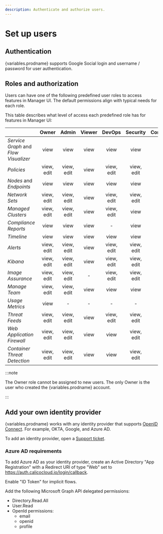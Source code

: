 ```yaml
---
description: Authenticate and authorize users.
---
```



# Set up users

## Authentication

{variables.prodname} supports Google Social login and username / password for user authentication.

## Roles and authorization

Users can have one of the following predefined user roles to access features in Manager UI.
The default permissions align with typical needs for each role.

This table describes what level of access each predefined role has for features in Manager UI:

|                                       |   Owner    |   Admin    | Viewer |   DevOps   |  Security  | Compliance | UsageMetrics | ImageAssuranceAdmin |
|---------------------------------------|:----------:|:----------:|:------:|:----------:|:----------:|:----------:|:------------:|:-------------------:|
| _Service Graph_ and _Flow Visualizer_ |    view    |    view    |  view  |    view    |    view    |     -      |      -       |          -          |
| _Policies_                            | view, edit | view, edit |  view  | view, edit | view, edit |    view    |      -       |          -          |
| _Nodes_ and _Endpoints_               |    view    |    view    |  view  |    view    |    view    |    view    |      -       |          -          |
| _Network Sets_                        | view, edit | view, edit |  view  | view, edit | view, edit |     -      |      -       |          -          |
| _Managed Clusters_                    | view, edit | view, edit |  view  | view, edit |    view    |     -      |      -       |          -          |
| _Compliance Reports_                  |    view    |    view    |  view  |     -      |    view    |    view    |      -       |          -          |
| _Timeline_                            |    view    |    view    |  view  |    view    |    view    |     -      |      -       |          -          |
| _Alerts_                              | view, edit | view, edit |  view  | view, edit | view, edit |     -      |      -       |          -          |
| _Kibana_                              | view, edit | view, edit |  view  | view, edit | view, edit |     -      |      -       |          -          |
| _Image Assurance_                     | view, edit | view, edit |   -    | view, edit | view, edit |     -      |      -       |     view, edit      |
| _Manage Team_                         | view, edit | view, edit |  view  |    view    |    view    |     -      |      -       |          -          |
| _Usage Metrics_                       |    view    |     -      |   -    |     -      |     -      |     -      |     view     |          -          |
| _Threat Feeds_                        | view, edit | view, edit |  view  | view, edit | view, edit |     -      |      -       |          -          |
| _Web Application Firewall_            | view, edit | view, edit |  view  |    view    | view, edit |     -      |      -       |          -          |
| _Container Threat Detection_          | view, edit | view, edit |  view  |    view    | view, edit |     -      |      -       |          -          |

:::note

The Owner role cannot be assigned to new users. The only Owner is the user who created the {variables.prodname} account.

:::

## Add your own identity provider

{variables.prodname} works with any identity provider that supports [OpenID Connect](https://openid.net/connect/). For example, OKTA, Google, and Azure AD.

To add an identity provider, open a [Support ticket](https://support.tigera.io/).

### Azure AD requirements

To add Azure AD as your identity provider, create an Active Directory "App Registration" with a Redirect URI of type "Web" set to https://auth.calicocloud.io/login/callback.

Enable "ID Token" for implicit flows.

Add the following Microsoft Graph API delegated permissions:

- Directory.Read.All
- User.Read
- OpenId permissions:
  - email
  - openid
  - profile
